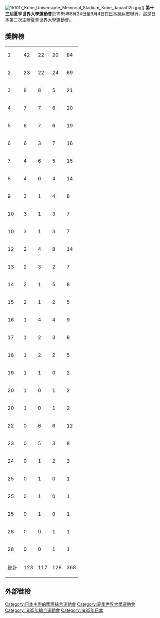 {{Universiade infobox |
 Name = 第十三屆世界大學運動會 |
 Logo = |
 Size = 150 |
 Optional caption = Slogan : --- |
| Host city ={{JPN}}[[神戶|神戶]]
| Nations participating = 106 |
 Athletes participating = 2,783 |
 Events = 11大項 |
 Opening ceremony = 8月24日 |
 Closing ceremony = 9月4日 |
 Officially opened by =  [[裕仁|裕仁]] |
 Athlete's Oath =  Orujama Hingo |
 Judge's Oath =  |
 Torch Lighter =  |
 Stadium = [[神戶綜合運動公園世大運紀念體育場|世大運紀念體育場]] |
| previous = [[1983年夏季世界大學運動會|1983]]
| next = [[1987年夏季世界大學運動會|1987]]|-
}}
{{Location map+|Japan|width=250|float=none}
 |alt=Location of Kobe,Japan
 |caption=神户在日本的位置
 |places=
  {{Location map~ | Japan
   | label = 神户
   | background=white
    | lat_deg = 34.67
    | lon_deg = 135.19}}
    | link=[[神户|神户]]
}}
[[File:151017_Kobe_Universiade_Memorial_Stadium_Kobe_Japan02n.jpg|thumb]]]]
'''第十三屆夏季世界大學運動會'''於1985年8月24日至9月4日在[[日本|日本]][[神戶市|神戶市]]舉行。這是日本第二次主辦夏季世界大學運動會。

== 獎牌榜 ==
{| {{RankedMedalTable|class=wikitable sortable}}
|-
|1||align=left|{{URS}}||42||22||20||84
|-
|2||align=left|{{USA}}||23||22||24||69
|-
|3||align=left|{{CUB}}||8||8||5||21
|-
|4||align=left|{{CHN}}||7||7||6||20
|-
|5||align=left|{{Flag|Romania|1965}}||6||7||6||19
|-style="background:#ccccff"
|6||align=left|{{JPN}}||6||3||7||16
|-
|7||align=left|{{ITA}}||4||6||5||15
|-
|8||align=left|{{Flag|Bulgaria|1971}}||4||6||4||14
|-
|9||align=left|{{NED}}||3||1||4||8
|-
|10||align=left|{{PRK}}||3||1||3||7
|-
|10||align=left|{{POL}}||3||1||3||7
|-
|12||align=left|{{FRG}}||2||4||8||14
|-
|13||align=left|{{AUS}}||2||3||2||7
|-
|14||align=left|{{KOR}}||2||1||5||8
|-
|15||align=left|{{NGR}}||2||1||2||5
|-
|16||align=left|{{HUN}}||1||4||4||9
|-
|17||align=left|{{GBR}}||1||2||3||6
|-
|18||align=left|{{BRA}}||1||2||2||5
|-
|19||align=left|{{MEX}}||1||1||0||2
|-
|20||align=left|{{TCH}}||1||0||1||2
|-
|20||align=left|{{JAM}}||1||0||1||2
|-
|22||align=left|{{CAN}}||0||6||6||12
|-
|23||align=left|{{FRA}}||0||5||3||8
|-
|24||align=left|{{YUG}}||0||1||2||3
|-
|25||align=left|{{NZL}}||0||1||0||1
|-
|25||align=left|{{POR}}||0||1||0||1
|-
|25||align=left|{{URU}}||0||1||0||1
|-
|28||align=left|{{CIV}}||0||0||1||1
|-
|28||align=left|{{MAR}}||0||0||1||1
|- class="sortbottom"
!colspan=2|總計||123||117||128||368
|}

== 外部链接 ==

{{世界大學運動會}}
{{sport-stub}}
[[Category:日本主辦的國際綜合運動會|Category:日本主辦的國際綜合運動會]]
[[Category:夏季世界大學運動會|Category:夏季世界大學運動會]]
[[Category:1985年綜合運動會|Category:1985年綜合運動會]]
[[Category:1985年日本|Category:1985年日本]]